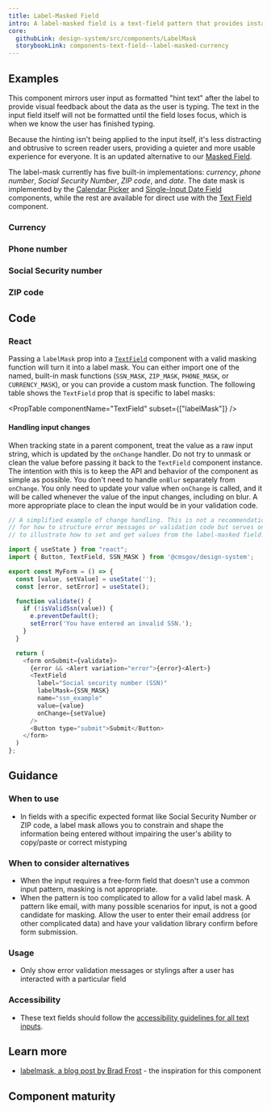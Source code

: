 ```yaml
---
title: Label-Masked Field
intro: A label-masked field is a text-field pattern that provides instant, visual feedback about how inputed data is being interpreted without creating a noisy aural experience.
core:
  githubLink: design-system/src/components/LabelMask
  storybookLink: components-text-field--label-masked-currency
---
```


## Examples

This component mirrors user input as formatted "hint text" after the label to provide visual feedback about the data as the user is typing. The text in the input field itself will not be formatted until the field loses focus, which is when we know the user has finished typing.

Because the hinting isn't being applied to the input itself, it's less distracting and obtrusive to screen reader users, providing a quieter and more usable experience for everyone. It is an updated alternative to our [Masked Field](/components/text-field/masked-field/).

The label-mask currently has five built-in implementations: _currency_, _phone number_, _Social Security Number_, _ZIP code_, and _date_. The date mask is implemented by the [Calendar Picker](/components/date-field/date-picker/) and [Single-Input Date Field](/components/date-field/single-input-date-field/) components, while the rest are available for direct use with the [Text Field](/components/text-field/) component.

### Currency

<StorybookExample
  componentName="currency"
  storyId="components-text-field--label-masked-currency"
/>

### Phone number

<StorybookExample
  componentName="phone"
  storyId="components-text-field--label-masked-phone"
/>

### Social Security number

<StorybookExample
  componentName="ssn"
  storyId="components-text-field--label-masked-ssn"
/>

### ZIP code

<StorybookExample
  componentName="zip"
  storyId="components-text-field--label-masked-postal-code"
/>

## Code 

### React

Passing a `labelMask` prop into a [`TextField`](/components/text-field/) component with a valid masking function will turn it into a label mask. You can either import one of the named, built-in mask functions (`SSN_MASK`, `ZIP_MASK`, `PHONE_MASK`, or `CURRENCY_MASK`), or you can provide a custom mask function. The following table shows the `TextField` prop that is specific to label masks:

<PropTable componentName="TextField" subset={["labelMask"]} />

#### Handling input changes

When tracking state in a parent component, treat the value as a raw input string, which is updated by the `onChange` handler. Do not try to unmask or clean the value before passing it back to the `TextField` component instance. The intention with this is to keep the API and behavior of the component as simple as possible. You don't need to handle `onBlur` separately from `onChange`. You only need to update your value when `onChange` is called, and it will be called whenever the value of the input changes, including on blur. A more appropriate place to clean the input would be in your validation code.

```js
// A simplified example of change handling. This is not a recommendation
// for how to structure error messages or validation code but serves only
// to illustrate how to set and get values from the label-masked field.

import { useState } from "react";
import { Button, TextField, SSN_MASK } from '@cmsgov/design-system';

export const MyForm = () => {
  const [value, setValue] = useState('');
  const [error, setError] = useState();

  function validate() {
    if (!isValidSsn(value)) {
      e.preventDefault();
      setError('You have entered an invalid SSN.');
    }
  }

  return (
    <form onSubmit={validate}>
      {error && <Alert variation="error">{error}<Alert>}
      <TextField
        label="Social security number (SSN)"
        labelMask={SSN_MASK}
        name="ssn_example"
        value={value}
        onChange={setValue}
      />
      <Button type="submit">Submit</Button>
    </form>
  )
};
```

## Guidance

### When to use

- In fields with a specific expected format like Social Security Number or ZIP code, a label mask allows you to constrain and shape the information being entered without impairing the user's ability to copy/paste or correct mistyping

### When to consider alternatives

- When the input requires a free-form field that doesn't use a common input pattern, masking is not appropriate.
- When the pattern is too complicated to allow for a valid label mask. A pattern like email, with many possible scenarios for input, is not a good candidate for masking. Allow the user to enter their email address (or other complicated data) and have your validation library confirm before form submission.

### Usage

- Only show error validation messages or stylings after a user has interacted with a particular field

### Accessibility

- These text fields should follow the [accessibility guidelines for all text inputs](/components/text-field/#guidance).

## Learn more

- [labelmask, a blog post by Brad Frost](https://bradfrost.com/blog/post/labelmask/) - the inspiration for this component

## Component maturity

<MaturityChecklist
  a11yStandards={true}
  color={true}
  forcedColors={true}
  screenReaders={true}
  keyboardNavigable={true}
  storybook={true}
  responsive={true}
  spanish={null}
  completeUiKit={false}
  responsiveUiKit={false}
  tokensInCode={true}
  tokensInSketch={true}
/>